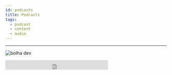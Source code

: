 ```yaml
---
id: podcasts
title: Podcasts
tags:
  - podcast
  - content
  - audio
---
```



---

![bolha dev](/img/bolhadev_comunidade_hipsterstech.jpg)

<IFrame
  src='https://www.hipsters.tech/?powerpress_embed=4347-podcast&amp;powerpress_player=mediaelement-audio'
  width='320'
  height='30'
  title='Blubrry Podcast Player'
  frameborder='0'
  scrolling='no'
/>

[https://www.hipsters.tech/bolhadev-e-comunidade-hipsters-ponto-tech-331/](https://www.hipsters.tech/bolhadev-e-comunidade-hipsters-ponto-tech-331/)